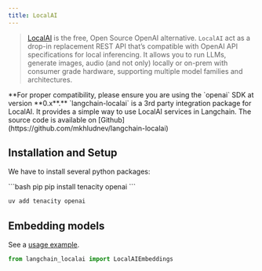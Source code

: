 ```yaml
---
title: LocalAI
---
```


>[LocalAI](https://localai.io/) is the free, Open Source OpenAI alternative.
> `LocalAI` act as a drop-in replacement REST API that’s compatible with OpenAI API
> specifications for local inferencing. It allows you to run LLMs, generate images,
> audio (and not only) locally or on-prem with consumer grade hardware,
> supporting multiple model families and architectures.

<Warning>
**For proper compatibility, please ensure you are using the `openai` SDK at version **0.x**.**
</Warning>

<Info>
`langchain-localai` is a 3rd party integration package for LocalAI. It provides a simple way to use LocalAI services in Langchain.
The source code is available on [Github](https://github.com/mkhludnev/langchain-localai)
</Info>

## Installation and Setup

We have to install several python packages:

<CodeGroup>
```bash pip
pip install tenacity openai
```

```bash uv
uv add tenacity openai
```
</CodeGroup>


## Embedding models

See a [usage example](/oss/integrations/text_embedding/localai).

```python
from langchain_localai import LocalAIEmbeddings
```
